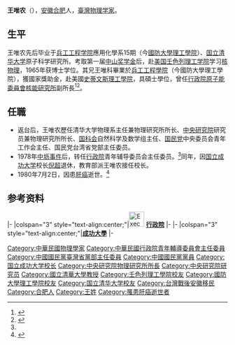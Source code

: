 {{Infobox academic
| honorific_prefix   =
| name               = 王唯農
| honorific_suffix   =
| native_name        = 
| native_name_lang   = 
| image              =Bronze bust of Dr. Wang wei-nung in NCKU.jpg 
| image_size         = 
| alt                = 
| caption            =成功大學內王唯農博士銅像。 
| birth_name         = <!-- Use only if different from full/othernames -->
| birth_date         = {{Birth date|year=1934|month=12|day=29}}
| birth_place        = {{ROC|安徽省}}
| death_date         = {{Death date and age|1980|7|2|1934|12|29}} 
| death_place        = {{ROC|臺灣省}}[[臺南縣|臺南縣]]
| death_cause        = 肝癌
| region             =
| nationality        = {{ROC}}
| period             = 
| occupation         = 
{{ubl
|國立清華大學物理學系主任（1965-1980）
|行政院國家科學委員會自然科學及數學組物理研究中心主任（1967-1968）
|行政院國家科學委員會自然科學及數學組組長（1969-1972）
|中央研究院物理研究所所長（1976-1977）
|行政院青年輔導委員會（1978）
|國立成功大學校長（1978-1980）
}}
| title              = 
| boards             = <!-- Board or similar positions extraneous to main occupation   -->
| known_for          =
| spouse             = 曹美芳
| children           = 
| signature          = 
| signature_alt      = 
| signature_size     = 
| era                = 
| language           = 中文
| discipline         = <!-- Major academic discipline - e.g. Physicist, Sociologist, New Testament scholar, Ancient Near Eastern Linguist -->
| sub_discipline     = <!-- Academic discipline specialist area - e.g. Sub-atomic research, 20th Century Danish specialist, Pauline research, Arcadian and Ugaritic specialist -->
| movement           = <!-- Should match the ideological movement or denomination (for religious), "school" of thought etc. (e.g. "Anglican", "Postmodernist", "Socialist" or "Green" etc. -->
| religion           = <!-- Religion should be supported with a citation from a reliable source -->
| denomination       = <!-- Religious denomination should be supported with a citation from a reliable source -->
| education          = 國立清華大學原子科學研究所<br/>壬色列理工學院博士
| alma_mater         = 陸軍兵工學校兵工工程學院<br/>國立清華大學<br/>壬色列理工學院
| thesis_title       = 
| thesis_url         = 
| thesis_year        = 
| school_tradition   = 
| doctoral_advisor   = 
| doctoral_students  = 
| notable_students   = 李建二、呂錦文
| main_interests     = 
| workplaces         = <!--full-time positions only, not student positions-->
| notable_works      = 
| notable_ideas      = 
| influences         = <!--Must be referenced from a third party source-->
| influenced         = <!--Must be referenced from a third party source-->
| awards             = 
{{ubl
|中山獎學金（1960）
|中山學術著作獎（1968）
|褒揚令（1980）
}}
| website            =
| footnotes          =
}}
'''王唯农'''（{{bd|1934年|12月29日|1980年|7月2日|catIdx=Wang王}}），[[安徽|安徽]][[合肥|合肥]]人，[[臺灣|臺灣]][[物理学家|物理学家]]。

==生平==
王唯农先后毕业于[[兵工工程学院|兵工工程学院]]應用化學系15期（今[[國防大學理工學院|國防大學理工學院]]）、[[国立清华大学|国立清华大学]]原子科学研究所。考取第一届[[中山奖学金|中山奖学金]]后，赴[[美国|美国]][[壬色列理工学院|壬色列理工学院]]学习[[核物理|核物理]]，1965年获博士学位。其兄王唯科畢業於[[兵工工程學院|兵工工程學院]]（今國防大學理工學院），獲國家獎助金，赴美國[[史蒂文斯理工學院|史蒂文斯理工學院]]，具碩士學位，曾任[[行政院原子能委員會核能研究所|行政院原子能委員會核能研究所]]副所長<ref>{{cite book|title=國史館現藏民國人物傳記史料彙編, 第5卷|publisher=[[國史館|國史館]]|date=1988}}</ref><ref name="hx">{{cite web|url=http://www.huaxia.com/lasd/hxrwk/ddrw/tw/2003/07/505918.html|title=王唯农（1934--1980）|publisher=华夏经纬网|accessdate=2010-11-09|archive-date=2017-12-01|archive-url=https://web.archive.org/web/20171201143256/http://www.huaxia.com/lasd/hxrwk/ddrw/tw/2003/07/505918.html|dead-url=no}}</ref>。

==任職==
*返台后，王唯农歷任清华大学物理系主任兼物理研究所所长、[[中央研究院|中央研究院]]研究员兼物理研究所所长、[[国科会|国科会]]自然科学及数学组主任、[[国民党|国民党]]中央委员会青年工作会主任、国民党台湾省党部主任委员。
*1978年[[中坜事件|中坜事件]]后，转任[[行政院|行政院]]青年辅导委员会主任委员。<ref name="hx" />同年，因[[国立成功大学|国立成功大学]]校长[[倪超|倪超]]退休，教育部派王唯农接任校长。
*1980年7月2日，因患[[肝癌|肝癌]]逝世。<ref>{{cite book|title=《世紀回眸: 成功大學的歷史》|publisher=國立成功大學}}</ref>

== 参考资料 ==
{{reflist}}

{{start box}}
{{s-gov|roc}}
|-
|colspan="3" style="text-align:center;"|[[File:Executive_Yuan,ROC_LOGO.svg|35px]] '''[[行政院|行政院]]'''
|-
{{s-before|[[潘振球|潘振球]]}}
{{s-title|[[行政院青年輔導委員會|行政院青年輔導委員會]]主任委員<br><small>第四任<br>1978年2月1日－1978年8月1日}}
{{s-after|[[連戰|連　戰]]}}
{{s-edu}}
|-
|colspan="3" style="text-align:center;"|'''[[國立成功大學|成功大學]]'''
|-
{{s-before|[[倪超|倪　超]]}}
{{s-title|[[國立成功大學|成功大學]]校長<br><small>第十二任<br>1978年8月1日－1980年8月1日}}
{{s-after|[[夏漢民|夏漢民]]}}
{{end box}}

{{authority control}}
{{DEFAULTSORT:Wang王}}
[[Category:中華民國物理學家|Category:中華民國物理學家]]
[[Category:中華民國行政院青年輔導委員會主任委員|Category:中華民國行政院青年輔導委員會主任委員]]
[[Category:中國國民黨臺灣省黨部主任委員|Category:中國國民黨臺灣省黨部主任委員]]
[[Category:中國國民黨黨員|Category:中國國民黨黨員]]
[[Category:国立成功大学校长|Category:国立成功大学校长]]
[[Category:中央研究院物理研究所所長|Category:中央研究院物理研究所所長]]
[[Category:中央研究院研究员|Category:中央研究院研究员]]
[[Category:國立清華大學教授|Category:國立清華大學教授]]
[[Category:壬色列理工學院校友|Category:壬色列理工學院校友]]
[[Category:國防大學理工學院校友|Category:國防大學理工學院校友]]
[[Category:国立清华大学校友|Category:国立清华大学校友]]
[[Category:台灣戰後安徽移民|Category:台灣戰後安徽移民]]
[[Category:合肥人|Category:合肥人]]
[[Category:王姓|Category:王姓]]
[[Category:罹患肝癌逝世者|Category:罹患肝癌逝世者]]